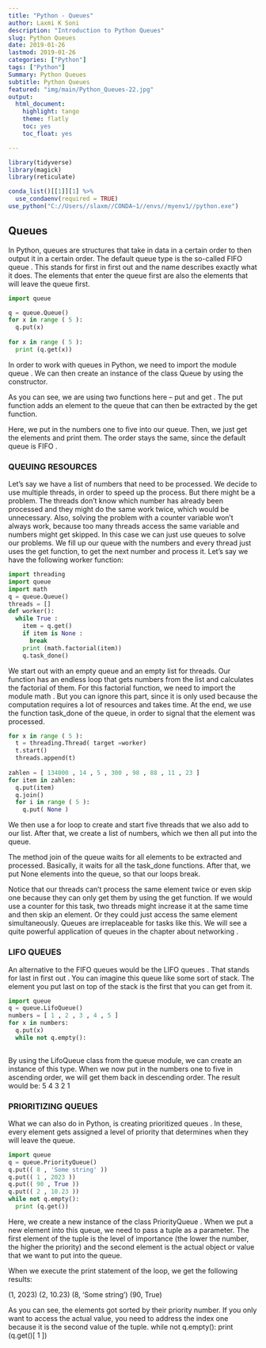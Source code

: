 ```yaml
---
title: "Python - Queues"
author: Laxmi K Soni 
description: "Introduction to Python Queues"
slug: Python Queues
date: 2019-01-26
lastmod: 2019-01-26
categories: ["Python"]
tags: ["Python"]
Summary: Python Queues
subtitle: Python Queues
featured: "img/main/Python_Queues-22.jpg"
output:
  html_document:
    highlight: tango
    theme: flatly
    toc: yes
    toc_float: yes

---
```



```r
library(tidyverse)
library(magick)
library(reticulate)

conda_list()[[1]][1] %>% 
  use_condaenv(required = TRUE)
use_python("C://Users//slaxm//CONDA~1//envs//myenv1//python.exe")

```

## Queues

In Python, queues are structures that take in data in a certain order to then output it in a certain order. The default queue type is the so-called FIFO queue . This stands for first in first out and the name describes exactly what it does. The elements that enter the queue first are also the elements that will leave the queue first.

```python
import queue

q = queue.Queue()
for x in range ( 5 ):
  q.put(x)
  
for x in range ( 5 ):
  print (q.get(x))
```

In order to work with queues in Python, we need to import the module queue . We can then create an instance of the class Queue by using the constructor.

As you can see, we are using two functions here – put and get . The put function adds an element to the queue that can then be extracted by the get function.

Here, we put in the numbers one to five into our queue. Then, we just get the elements and print them. The order stays the same, since the default queue is FIFO .


### QUEUING RESOURCES

Let’s say we have a list of numbers that need to be processed. We decide to use multiple threads, in order to speed up the process. But there might be a problem. The threads don’t know which number has already been processed and they might do the same work twice, which would be unnecessary. Also, solving the problem with a counter variable won’t always work, because too many threads access the same variable and numbers might get skipped.
In this case we can just use queues to solve our problems. We fill up our queue with the numbers and every thread just uses the get function, to get the next number and process it.
Let’s say we have the following worker function:

```python
import threading
import queue
import math
q = queue.Queue()
threads = []
def worker():
  while True :
    item = q.get()
    if item is None :
      break
    print (math.factorial(item))
    q.task_done()
```

We start out with an empty queue and an empty list for threads. Our function has an endless loop that gets numbers from the list and calculates the factorial of them. For this factorial function, we need to import the module math . But you can ignore this part, since it is only used because the computation requires a lot of resources and takes time. At the end, we use the function task_done of the queue, in order to signal that the element was processed.

```python
for x in range ( 5 ):
  t = threading.Thread( target =worker)
  t.start()
  threads.append(t)
  
zahlen = [ 134000 , 14 , 5 , 300 , 98 , 88 , 11 , 23 ]
for item in zahlen:
  q.put(item)
  q.join()
  for i in range ( 5 ):
    q.put( None )
```

We then use a for loop to create and start five threads that we also add to our list. After that, we create a list of numbers, which we then all put into the queue.

The method join of the queue waits for all elements to be extracted and processed. Basically, it waits for all the task_done functions. After that, we put None elements into the queue, so that our loops break.

Notice that our threads can’t process the same element twice or even skip one because they can only get them by using the get function.
If we would use a counter for this task, two threads might increase it at the same time and then skip an element. Or they could just access the same element simultaneously. Queues are irreplaceable for tasks like this. We will see a quite powerful application of queues in the chapter about networking .


### LIFO QUEUES

An alternative to the FIFO queues would be the LIFO queues . That stands for last in first out . You can imagine this queue like some sort of stack. The element you put last on top of the stack is the first that you can get from it.

```python
import queue
q = queue.LifoQueue()
numbers = [ 1 , 2 , 3 , 4 , 5 ]
for x in numbers:
  q.put(x)
  while not q.empty():
                                                                                                                                                                                      print (q.get())
```
By using the LifoQueue class from the queue module, we can create an instance of this type. When we now put in the numbers one to five in ascending order, we will get them back in descending order.
The result would be:
5  4  3  2  1


### PRIORITIZING QUEUES

What we can also do in Python, is creating prioritized queues . In these, every element gets assigned a level of priority that determines when they will leave the queue.

```python
import queue
q = queue.PriorityQueue()
q.put(( 8 , 'Some string' ))
q.put(( 1 , 2023 ))
q.put(( 90 , True ))
q.put(( 2 , 10.23 ))
while not q.empty():
  print (q.get())
```

Here, we create a new instance of the class PriorityQueue . When we put a new element into this queue, we need to pass a tuple as a parameter. The first element of the tuple is the level of importance (the lower the number, the higher the priority) and the second element is the actual object or value that we want to put into the queue.

When we execute the print statement of the loop, we get the following results:

(1, 2023)
(2, 10.23)
(8, 'Some string')
(90, True)

As you can see, the elements got sorted by their priority number. If you only want to access the actual value, you need to address the index one because it is the second value of the tuple.
while not q.empty():
print (q.get()[ 1 ])

